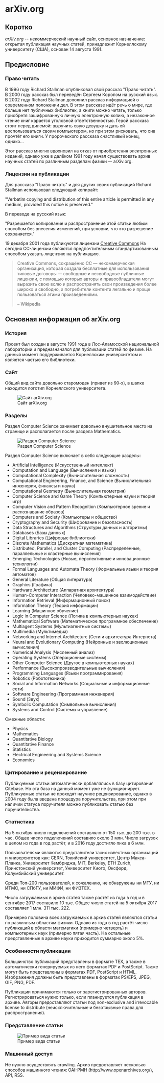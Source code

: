 = arXiv.org =

== Коротко ==

''arXiv.org'' -- некоммерческий научный [https://arxiv.org сайт], основное
назначение: открытая публикация научных статей, принадлежит Корнеллскому
университету (США), основан 14 августа 1991.

== Предисловие ==

=== Право читать ===

В 1996 году Richard Stallman опубликовал свой рассказ "Право читать". В 2000
году рассказ был переведён Сергеем Коропом на русский язык. В 2002 году Richard
Stallman дополнил рассказ информацией о современном положении дел. В этом
рассказе идёт речь о мире, где больше нет публичных библиотек, а книги можно
читать, только приобретя зашифрованную личную электронную копию, а незаконное
чтение книг карается уголовной ответственностью. Герой рассказа стоит перед
дилемой: выручить свую девушку и дать ей воспользоваться своим компьютером, но
при этом рисковать, что она прочтёт его книги. У пророческого рассказа
счастливый конец, однако...

Этот рассказ многих вдохновил на отказ от приобретения электронных изданий,
однако уже в далёком 1991 году начал существовать архив научных статей по
различным разделам физики -- arXiv.org.

=== Лицензии на публикации ===

Для рассказа "Право читать" и для других своих публикаций Richard Stallman
использовал следующий копирайт:

"Verbatim copying and distribution of this entire article is permitted in any
medium, provided this notice is preserved."

В переводе на русский язык:

"Разрешается копирование и распространение этой статьи любым способом без
внесения изменений, при условии, что это разрешение сохраняется."

19 декабря 2001 года публикуются лицензии
[http://creativecommons.org/ Creative Commons] На сегодня CC-лицензии являются
предпочтительным стандартизованным способом указать лицензию на публикацию.

<blockquote>
Creative Commons, сокращённо CC — некоммерческая организация, которая
создала бесплатные для использования типовые договоры — свободные и
несвободные публичные лицензии, с помощью которых авторы и правообладатели
могут выразить свою волю и распространять свои произведения более широко и
свободно, а потребители контента легально и проще пользоваться этими
произведениями.

– Wikipedia
</blockquote>

== Основная информация об arXiv.org ==

=== История ===

Проект был создан в августе 1991 года в Лос-Аламосской национальной лаборатории
и предназначался для публикации статей по физике. На данный момент
поддерживается Корнеллским университетом и является частью его библиотеки.

=== Сайт ===

Общий вид сайта довольно старомоден (привет из 90-х), в шапке находится
логотип Корнеллского университета.

[[Image:images/site.png | Сайт arXiv.org]]

=== Разделы ===

Раздел Computer Science занимает довольно внушительное место на странице и
располагается после раздела Mathematics.

[[Image:images/computer_science.png | Раздел Computer Science]]

Раздел Computer Science включает в себя следующие разделы:

* Artificial Intelligence (Искусственный интеллект)
* Computation and Language (Вычисления и языки)
* Computational Complexity (Вычислительная сложность)
* Computational Engineering, Finance, and Science (Вычислительная инженерия, финансы и наука)
* Computational Geometry (Вычислительная геометрия)
* Computer Science and Game Theory (Компьютерные науки и теория игр)
* Computer Vision and Pattern Recognition (Компьютерное зрение и распознавание образов)
* Computers and Society (Компьютеры и общество)
* Cryptography and Security (Шифрование и безопасность)
* Data Structures and Algorithms (Структуры данных и алгоритмы)
* Databases (Базы данных)
* Digital Libraries (Цифровые библиотеки)
* Discrete Mathematics (Дискретная математика)
* Distributed, Parallel, and Cluster Computing (Распределённые, параллельные и кластерные вычисления)
* Emerging Technologies (Новые, перспективные и инновационные технологии)
* Formal Languages and Automata Theory (Формальные языки и теория автоматов)
* General Literature (Общая литература)
* Graphics (Графика)
* Hardware Architecture (Аппаратная архитектура)
* Human-Computer Interaction (Человеко-машинное взаимодействие)
* Information Retrieval (Информационный поиск)
* Information Theory (Теория информации)
* Learning (Машинное обучение)
* Logic in Computer Science (Логика в компьютерных науках)
* Mathematical Software (Математическое программное обеспечение)
* Multiagent Systems (Мультиагентные системы)
* Multimedia (Мультимедиа)
* Networking and Internet Architecture (Сети и архитектура Интернета)
* Neural and Evolutionary Computing (Нейронные и эволюционные вычисления)
* Numerical Analysis (Численный анализ)
* Operating Systems (Операционные системы)
* Other Computer Science (Другое в компьютерных науках)
* Performance (Высокопроизводительные вычисления)
* Programming Languages (Языки программирования)
* Robotics (Робототехника)
* Social and Information Networks (Социальные и информационные сети)
* Software Engineering (Программная инженерия)
* Sound (Звук)
* Symbolic Computation (Символьные вычисления)
* Systems and Control (Системы и управление)

Смежные области:

* Physics
* Mathematics
* Quantitative Biology
* Quantitative Finance
* Statistics
* Electrical Engineering and Systems Science
* Economics

=== Цитирование и рецензирование ===

Публикуемые статьи автоматически добавлялись в базу цитирования Citebase. Но эта
база на данный момент уже не функционирует. Публикуемые статьи не проходят
научное рецензирование, однако в 2004 году была введена процедура
поручительства, при этом при наличии статуса поручителя можно публиковать статью
без поручительства.

=== Статистика ===

На 5 октября число подключений составляло от 150 тыс. до 200 тыс. в час.
Общее число подключений составило около 3 млн. Число загрузок в целом из года в
год растёт, и в 2016 году достигло пика в 6 млн.

Пользователями являются представители таких известных организаций и
университетов как: CERN, Токийский университет, Центр Макса-Планка,
Университет Кембриджа, MIT, Berkeley, ETH Zurich, Принстонский университет,
Университет Киото, Оксфорд, Колумбийский университет.

Среди Топ-200 пользователей, к сожалению, не обнаружены ни МГУ, ни ИТМО,
ни СПбГУ, ни МИФИ, ни ФИЗТЕХ.

Число загружаемых в архив статей также растёт из года в год и в сентябре 2017
составило 10 тыс. Общее число статей на 5 октября 2017 составляет
1 млн. 311 тыс. 222.

Примерно половина всех загружаемых в архив статей являются статьи по различным
областям физики. Однако из года в год растёт число публикаций в области
математики (примерно четверть) и компьютерных наук (примерно пятая часть). На
остальные представленные в архиве науки приходится суммарно около 5%.

=== Особенности публикации ===

Большинство публикаций представлены в формате TEX, а также в автоматически
генерируемых из него форматах PDF и PostScript. Также могут быть представлены в
форматах PDF, PostScript и HTML. Изображения должны быть представлены в форматах
PS/EPS, JPEG, GIF, PNG, PDF.

Публикации принимаются только от зарегистрированных авторов. Регистрироваться
нужно только, если планируется публикация в архиве. Авторы предоставляют статьи
под non-exclusive and irrevocable license to distribute (неисключительные и
безотзывные права для распространения).

=== Представление статьи ===

[[Image:images/article_page.png | Пример вида статьи]]

=== Машинный доступ ===

Не нужно осуществлять crawling. Архив предоставляет несколько способов машинного
чтения: OAI-PMH (http://www.openarchives.org/), API, RSS.
